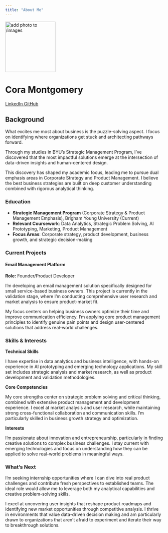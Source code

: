 ```yaml
---
title: "About Me"
---
```


::: {.hero-banner .text-center}

<img src="images/profile square.png" alt="add photo to /images" class="rounded-circle mb-3" width="160">

<h1>Cora Montgomery</h1>

<a href="https://www.linkedin.com/in/cora-montgomery/" class="btn btn-outline-primary btn-sm" target="_blank">
  <i class="fab fa-linkedin"></i> LinkedIn
</a>
<a href="https://github.com/coramo123" class="btn btn-outline-primary btn-sm" target="_blank">
  <i class="fab fa-github"></i> GitHub
</a>

:::

## Background

What excites me most about business is the puzzle-solving aspect. I focus on identifying where organizations get stuck and architecting pathways forward.

Through my studies in BYU's Strategic Management Program, I've discovered that the most impactful solutions emerge at the intersection of data-driven insights and human-centered design.

This discovery has shaped my academic focus, leading me to pursue dual emphasis areas in Corporate Strategy and Product Management. I believe the best business strategies are built on deep customer understanding combined with rigorous analytical thinking.

### Education

- **Strategic Management Program** (Corporate Strategy & Product Management Emphasis), Brigham Young University (Current)
- **Relevant Coursework**: Data Analytics, Strategic Problem Solving, AI Prototyping, Marketing, Product Management
- **Focus Areas**: Corporate strategy, product development, business growth, and strategic decision-making

### Current Projects

#### Email Management Platform
**Role:** Founder/Product Developer

I'm developing an email management solution specifically designed for small service-based business owners. This project is currently in the validation stage, where I'm conducting comprehensive user research and market analysis to ensure product-market fit.

My focus centers on helping business owners optimize their time and improve communication efficiency. I'm applying core product management principles to identify genuine pain points and design user-centered solutions that address real-world challenges.

### Skills & Interests

**Technical Skills**

I have expertise in data analytics and business intelligence, with hands-on experience in AI prototyping and emerging technology applications. My skill set includes strategic analysis and market research, as well as product development and validation methodologies.

**Core Competencies**

My core strengths center on strategic problem solving and critical thinking, combined with extensive product management and development experience. I excel at market analysis and user research, while maintaining strong cross-functional collaboration and communication skills. I'm particularly skilled in business growth strategy and optimization.

**Interests**

I'm passionate about innovation and entrepreneurship, particularly in finding creative solutions to complex business challenges. I stay current with emerging technologies and focus on understanding how they can be applied to solve real-world problems in meaningful ways.

### What's Next

I'm seeking internship opportunities where I can dive into real product challenges and contribute fresh perspectives to established teams. The ideal role would allow me to leverage both my analytical capabilities and creative problem-solving skills.

I excel at uncovering user insights that reshape product roadmaps and identifying new market opportunities through competitive analysis. I thrive in environments that value data-driven decision making and am particularly drawn to organizations that aren't afraid to experiment and iterate their way to breakthrough solutions.
